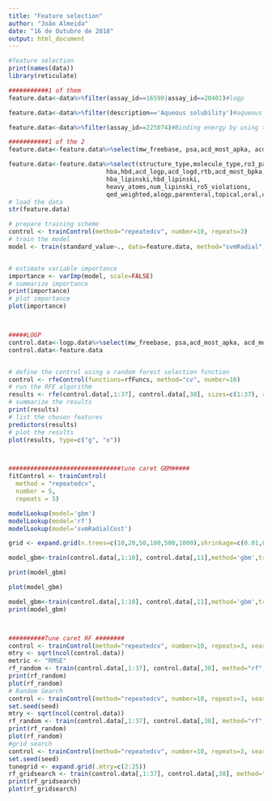 ```yaml
---
title: "Feature selection"
author: "João Almeida"
date: "16 de Outubro de 2018"
output: html_document
---
```


```r
#feature selection
print(names(data))
library(reticulate)

###########1 of them
feature.data<-data%>%filter(assay_id==16590|assay_id==20401)#logp

feature.data<-data%>%filter(description=='Aqueous solubility')#aqueous solubility

feature.data<-data%>%filter(assay_id==225074)#Binding energy by using the equation deltaG obsd = -RT ln KD

```


```r
###########1 of the 2
feature.data<-feature.data%>%select(mw_freebase, psa,acd_most_apka, acd_most_bpka, hba,hbd,acd_logp,acd_logd,heavy_atoms,rtb,hba_lipinski,mw_monoisotopic, aromatic_rings,full_mwt,mw_monoisotopic,hbd_lipinski, standard_value) 

feature.data<-feature.data%>%select(structure_type,molecule_type,ro3_pass,full_mwt,molecular_species,mw_freebase,psa,acd_most_apka,
                           hba,hbd,acd_logp,acd_logd,rtb,acd_most_bpka,mw_monoisotopic,aromatic_rings,
                           hba_lipinski,hbd_lipinski,
                           heavy_atoms,num_lipinski_ro5_violations,
                           qed_weighted,alogp,parenteral,topical,oral,chirality,prodrug,natural_product,standard_value)
# load the data
str(feature.data)

# prepare training scheme
control <- trainControl(method="repeatedcv", number=10, repeats=3)
# train the model
model <- train(standard_value~., data=feature.data, method="svmRadial", preProcess="scale", trControl=control, na.action = na.omit )


# estimate variable importance
importance <- varImp(model, scale=FALSE)
# summarize importance
print(importance)
# plot importance
plot(importance)



#####LOGP
control.data<-logp.data%>%select(mw_freebase, psa,acd_most_apka, acd_most_bpka, hba,hbd,rtb,mw_monoisotopic, aromatic_rings,full_mwt,standard_value) # 76%
control.data<-feature.data


# define the control using a random forest selection function
control <- rfeControl(functions=rfFuncs, method="cv", number=10)
# run the RFE algorithm
results <- rfe(control.data[,1:37], control.data[,38], sizes=c(1:37), rfeControl=control )
# summarize the results
print(results)
# list the chosen features
predictors(results)
# plot the results
plot(results, type=c("g", "o"))



###############################tune caret GBM#####
fitControl <- trainControl(
  method = "repeatedcv",
  number = 5,
  repeats = 5)

modelLookup(model='gbm')
modelLookup(model='rf')
modelLookup(model='svmRadialCost')

grid <- expand.grid(n.trees=c(10,20,50,100,500,1000),shrinkage=c(0.01,0.05,0.1,0.5),n.minobsinnode = c(3,5,10),interaction.depth=c(1,5,10))

model_gbm<-train(control.data[,1:10], control.data[,11],method='gbm',trControl=fitControl,tuneGrid=grid)

print(model_gbm)

plot(model_gbm)

model_gbm<-train(control.data[,1:10], control.data[,11],method='gbm',trControl=fitControl,tuneLength=10)
print(model_gbm)



##########Tune caret RF ########
control <- trainControl(method="repeatedcv", number=10, repeats=3, search="random")
mtry <- sqrt(ncol(control.data))
metric <- "RMSE"
rf_random <- train(control.data[,1:37], control.data[,38], method="rf", metric=metric, tuneLength=15, trControl=control)
print(rf_random)
plot(rf_random)
# Random Search
control <- trainControl(method="repeatedcv", number=10, repeats=3, search="random")
set.seed(seed)
mtry <- sqrt(ncol(control.data))
rf_random <- train(control.data[,1:37], control.data[,38], method="rf", metric=metric, tuneLength=15, trControl=control, ntree=1500)
print(rf_random)
plot(rf_random)
#grid search
control <- trainControl(method="repeatedcv", number=10, repeats=3, search="grid")
set.seed(seed)
tunegrid <- expand.grid(.mtry=c(2:25))
rf_gridsearch <- train(control.data[,1:37], control.data[,38], method="rf", metric=metric, tuneGrid=tunegrid, trControl=control)
print(rf_gridsearch)
plot(rf_gridsearch)

```

